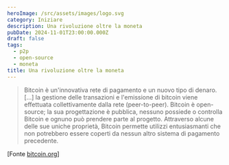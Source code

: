 ```yaml
---
heroImage: /src/assets/images/logo.svg
category: Iniziare
description: Una rivoluzione oltre la moneta
pubDate: 2024-11-01T23:00:00.000Z
draft: false
tags:
  - p2p
  - open-source
  - moneta
title: Una rivoluzione oltre la moneta
---
```


> Bitcoin è un'innovativa rete di pagamento e un nuovo tipo di denaro. \[...] la gestione delle transazioni e l'emissione di bitcoin viene effettuata collettivamente dalla rete (peer-to-peer). Bitcoin è open-source; la sua progettazione è pubblica, nessuno possiede o controlla Bitcoin e ognuno può prendere parte al progetto. Attraverso alcune delle sue uniche proprietà, Bitcoin permette utilizzi entusiasmanti che non potrebbero essere coperti da nessun altro sistema di pagamento precedente.

\[Fonte [bitcoin.org](https://bitcoin.org "Bitcoin.org")]
